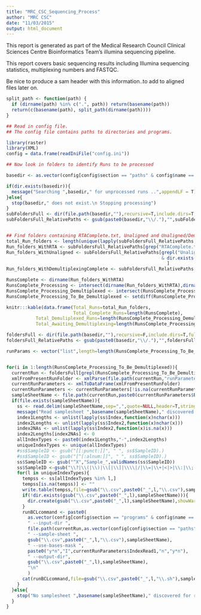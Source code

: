 ```yaml
---
title: "MRC_CSC_Sequencing_Process"
author: "MRC CSC"
date: "11/03/2015"
output: html_document
---
```


This report is generated as part of the Medical Research Council Clinical Sciences Centre Bioinformatics Team's illumina sequencing pipeline.

This report covers basic sequencing results including Illumina sequencing statistics, multiplexing numbers and FASTQC.


Be nice to produce a sam header with this information..to add to aligned files later on.

```r

split_path <- function(path) {
  if (dirname(path) %in% c(".", path)) return(basename(path))
  return(c(basename(path), split_path(dirname(path))))
}

## Read in config file.
## The config file contains paths to directories and programs.

library(raster)
library(XML)
config = data.frame(readIniFile("config.ini"))

## Now look in folders to identify Runs to be processed

basedir <- as.vector(config[config$section == "paths" & config$name == "basedir","value"])

if(dir.exists(basedir)){
  message("Searching ",basedir," for unprocessed runs ..",appendLF = T)
}else{
  stop(basedir," does not exist.\n Stopping processing")
}
subFoldersFull <- dir(file.path(basedir,""),recursive=T,include.dirs=T,full.names=T)
subFoldersFull_RelativePaths <- gsub(paste0(basedir,"\\/."),"",subFoldersFull)


## Find folders containing RTAComplete.txt, Unaligned and Unaligned/Demultiplexing.html
total_Run_folders <- length(unique(lapply(subFoldersFull_RelativePaths,function(x) split_path(x)[[length(split_path(x))]])))
Run_folders_WithRTA <- subFoldersFull_RelativePaths[grep("RTAComplete.txt",subFoldersFull_RelativePaths)]
Run_folders_WithUnaligned <- subFoldersFull_RelativePaths[grepl("Unaligned",subFoldersFull_RelativePaths)
                                                          & dir.exists(subFoldersFull)
                                                            ]
Run_folders_WithDemultiplexingComplete <- subFoldersFull_RelativePaths[grep("Demultiplexing\\.html",subFoldersFull_RelativePaths)]

RunsComplete <- dirname(Run_folders_WithRTA)
RunsComplete_Processing <- intersect(dirname(Run_folders_WithRTA),dirname(Run_folders_WithUnaligned))
RunsComplete_Processing_Demultiplexed <- intersect(RunsComplete_Processing,rev(split_path(Run_folders_WithDemultiplexingComplete))[[1]])
RunsComplete_Processing_To_Be_Demultiplexed <- setdiff(RunsComplete_Processing,RunsComplete_Processing_Demultiplexed)

knitr:::kable(data.frame(Total_Runs=total_Run_folders,
                         Total_Complete_Runs=length(RunsComplete),
           Total_Demuliplexed_Runs=length(RunsComplete_Processing_Demultiplexed),
           Total_Awaiting_Demultiplexing=length(RunsComplete_Processing_To_Be_Demultiplexed)))

foldersFull <- dir(file.path(basedir,""),recursive=F,include.dirs=T,full.names=T)
foldersFull_RelativePaths <- gsub(paste0(basedir,"\\/."),"",foldersFull)

runParams <- vector("list",length=length(RunsComplete_Processing_To_Be_Demultiplexed))


for(i in 1:length(RunsComplete_Processing_To_Be_Demultiplexed)){
  currentRun <- foldersFull[grepl(RunsComplete_Processing_To_Be_Demultiplexed,foldersFull_RelativePaths)]
  xmlFromPresentRunFolder <- xmlParse(file.path(currentRun,"runParameters.xml"))
  currentRunParameters <- xmlToDataFrame(xmlFromPresentRunFolder)
  currentRunParameters <- currentRunParameters[!is.na(currentRunParameters$ExperimentName),,drop=F]
  sampleSheetName <- file.path(currentRun,paste0(currentRunParameters$Barcode,".csv"))
  if(file.exists(sampleSheetName)){
    ss <- read.delim(sampleSheetName,sep=",",quote=NULL,header=T,stringsAsFactors=F)
    message("Read samplesheet ",basename(sampleSheetName)," discovered for run ",currentRun)
    index1Lengths <- unlist(lapply(ss$Index,function(x)nchar(x)))
    index2Lengths <- unlist(lapply(ss$Index2,function(x)nchar(x)))
    index2NAs <- unlist(lapply(ss$Index2,function(x)is.na(x)))
    index2Lengths[index2NAs] <- 0
    allIndexTypes <- paste0(index1Lengths,"-",index2Lengths)
    uniqueIndexTypes <- unique(allIndexTypes)
    #ss$SampleID <- gsub("[[:punct:]]", " ", ss$SampleID).)
    #ss$SampleID <- gsub("[^[:alnum:]]", " ", ss$SampleID).)
    ss$SampleID <- gsub("^X","Sample_",validNames(ss$SampleID))
    ss$SampleID <-gsub("\\?|\\(|\\)|\\[|\\]|\\\\|/|\\=|\\+|<|>|\\:|\\;|\"|\'|\\*|\\^|\\||\\&|\\.","_",ss$SampleID)
    for(l in uniqueIndexTypes){
      tempss <- ss[allIndexTypes %in% l,]
      tempss[is.na(tempss)] <- ""
      write.table(tempss,file=gsub("\\.csv",paste0("_",l,"\\.csv"),sampleSheetName),quote=F,sep=",",row.names=F,col.names=T)
      if(!dir.exists(gsub("\\.csv",paste0("_",l),sampleSheetName))){
        dir.create(gsub("\\.csv",paste0("_",l),sampleSheetName),showWarnings = F)
      }
      runBCLcommand <- paste0(
        as.vector(config[config$section == "programs" & config$name == "configureBclToFastq","value"]),
        " --input-dir ",
        file.path(currentRun,as.vector(config[config$section == "paths" & config$name == "inputdir","value"])),
        " --sample-sheet ",
        gsub("\\.csv",paste0("_",l,"\\.csv"),sampleSheetName),
        " --use-bases-mask ",
        paste0("y*n","I",currentRunParameters$IndexRead1,"n","y*n"),
        " --output-dir",
        gsub("\\.csv",paste0("_",l),sampleSheetName),
        "\n"
        )
      cat(runBCLcommand,file=gsub("\\.csv",paste0("_",l,"\\.sh"),sampleSheetName))
    }
  }else{
    stop("No samplesheet ",basename(sampleSheetName)," discovered for run ",basename(currentRun))
  }
}




```

